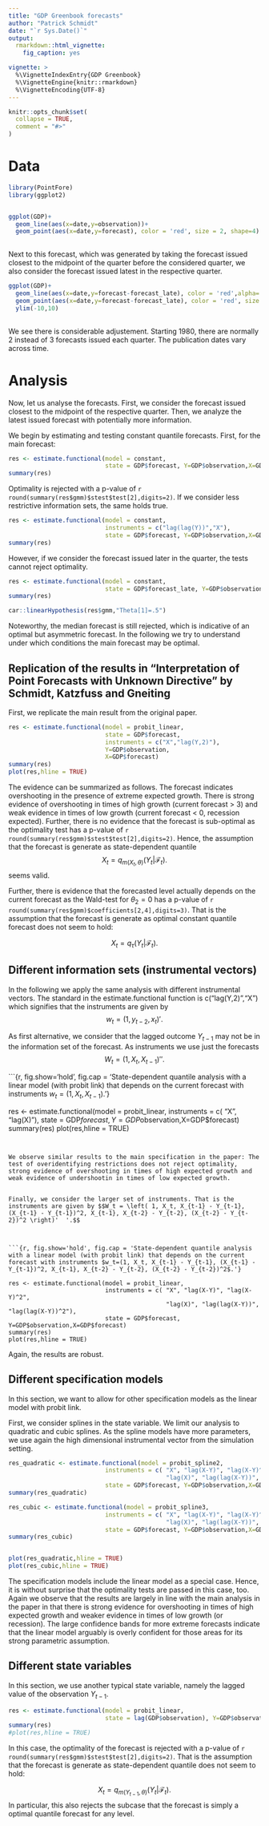 ```yaml
---
title: "GDP Greenbook forecasts"
author: "Patrick Schmidt"
date: "`r Sys.Date()`"
output:
  rmarkdown::html_vignette:
    fig_caption: yes

vignette: >
  %\VignetteIndexEntry{GDP Greenbook}
  %\VignetteEngine{knitr::rmarkdown}
  %\VignetteEncoding{UTF-8}
---
```


```r
knitr::opts_chunk$set(
  collapse = TRUE,
  comment = "#>"
)
```


# Data

```r
  
library(PointFore)
library(ggplot2)


ggplot(GDP)+
  geom_line(aes(x=date,y=observation))+
  geom_point(aes(x=date,y=forecast), color = 'red', size = 2, shape=4)
  
```

Next to this forecast, which was generated by taking the forecast issued closest to the midpoint of the quarter before the considered quarter, we also consider the forecast issued latest in the respective quarter.


```r
  
ggplot(GDP)+
  geom_line(aes(x=date,y=forecast-forecast_late), color = 'red',alpha=.5)+
  geom_point(aes(x=date,y=forecast-forecast_late), color = 'red', size = .5, shape=4)+
  ylim(-10,10)
  
```


We see there is considerable adjustement. Starting 1980, there are normally 2 instead of 3 forecasts issued each quarter. The publication dates vary across time.

# Analysis

Now, let us analyse the forecasts. First, we consider the forecast issued closest to the midpoint of the respective quarter. Then, we analyze the latest issued forecast with potentially more information.

We begin by estimating and testing constant quantile forecasts. First, for the main forecast:

```r

res <- estimate.functional(model = constant,
                           state = GDP$forecast, Y=GDP$observation,X=GDP$forecast)
summary(res)
```

Optimality is rejected with a p-value of `r round(summary(res$gmm)$stest$test[2],digits=2)`. If we consider less restrictive information sets, the same holds true.

```r

res <- estimate.functional(model = constant,
                           instruments = c("lag(lag(Y))","X"),
                           state = GDP$forecast, Y=GDP$observation,X=GDP$forecast)
summary(res)
```

However, if we consider the forecast issued later in the quarter, the tests cannot reject optimality.

```r

res <- estimate.functional(model = constant,
                           state = GDP$forecast_late, Y=GDP$observation,X=GDP$forecast_late)
summary(res)

car::linearHypothesis(res$gmm,"Theta[1]=.5")

```

Noteworthy, the median forecast is still rejected, which is indicative of an optimal but asymmetric forecast. In the following we try to understand under which conditions the main forecast may be optimal.

## Replication of the results in "Interpretation of Point Forecasts with Unknown Directive" by Schmidt, Katzfuss and Gneiting

First, we replicate the main result from the original paper.

```r

res <- estimate.functional(model = probit_linear,
                           state = GDP$forecast,
                           instruments = c("X","lag(Y,2)"),
                           Y=GDP$observation,
                           X=GDP$forecast)
summary(res)
plot(res,hline = TRUE)
```

The evidence can be summarized as follows. The forecast indicates overshooting in the presence of extreme expected growth. There is strong evidence of overshooting in times of high growth (current forecast > 3) and weak evidence in times of low growth (current forecast < 0, recession expected). Further, there is no evidence that the forecast is sub-optimal as the optimality test has a p-value of `r round(summary(res$gmm)$stest$test[2],digits=2)`. Hence, the assumption that the forecast is generate as state-dependent quantile
$$X_t = q_{m(X_{t},\theta)}(Y_t|\mathcal{F}_t).$$
seems valid.

Further, there is evidence that the forecasted level actually depends on the current forecast as the Wald-test for $\theta_2=0$ has a p-value of `r round(summary(res$gmm)$coefficients[2,4],digits=3)`.
That is the assumption that the forecast is generate as optimal constant quantile forecast does not seem to hold:

$$X_t = q_{\tau}(Y_t|\mathcal{F}_t).$$

## Different information sets (instrumental vectors)

In the following we apply the same analysis with different instrumental vectors. The standard in the estimate.functional function is c("lag(Y,2)","X") which signifies that the instruments are given by $$w_t=(1,y_{t-2},x_t)'.$$

As first alternative, we consider that the lagged outcome $Y_{t-1}$ may not be in the information set of the forecast. As instruments we use just the forecasts $$W_t = \left( 1, X_t, X_{t-1} \right)'  '.$$


```{r, fig.show='hold', fig.cap = 'State-dependent quantile analysis with a linear model (with probit link) that depends on the current forecast with instruments $w_t=(1, X_t, X_{t-1})$.'}

res <- estimate.functional(model = probit_linear, 
                           instruments = c( "X", "lag(X)"),
                           state = GDP$forecast, Y=GDP$observation,X=GDP$forecast)
summary(res)
plot(res,hline = TRUE)
```


We observe similar results to the main specification in the paper: The test of overidentifying restrictions does not reject optimality, strong evidence of overshooting in times of high expected growth and weak evidence of undershootin in times of low expected growth.


Finally, we consider the larger set of instruments. That is the instruments are given by $$W_t = \left( 1, X_t, X_{t-1} - Y_{t-1}, (X_{t-1} - Y_{t-1})^2, X_{t-1}, X_{t-2} - Y_{t-2}, (X_{t-2} - Y_{t-2})^2 \right)'  '.$$



```{r, fig.show='hold', fig.cap = 'State-dependent quantile analysis with a linear model (with probit link) that depends on the current forecast with instruments $w_t=(1, X_t, X_{t-1} - Y_{t-1}, (X_{t-1} - Y_{t-1})^2, X_{t-1}, X_{t-2} - Y_{t-2}, (X_{t-2} - Y_{t-2})^2$.'}

res <- estimate.functional(model = probit_linear, 
                           instruments = c( "X", "lag(X-Y)", "lag(X-Y)^2", 
                                            "lag(X)", "lag(lag(X-Y))", "lag(lag(X-Y))^2"),
                           state = GDP$forecast, Y=GDP$observation,X=GDP$forecast)
summary(res)
plot(res,hline = TRUE)
```


Again, the results are robust.

## Different specification models

In this section, we want to allow for other specification models as the linear model with probit link.

First, we consider splines in the state variable. We limit our analysis to quadratic and cubic splines. As the spline models have more parameters, we use again the high dimensional instrumental vector from the simulation setting.



```r

res_quadratic <- estimate.functional(model = probit_spline2,  
                           instruments = c( "X", "lag(X-Y)", "lag(X-Y)^2", 
                                            "lag(X)", "lag(lag(X-Y))", "lag(lag(X-Y))^2"),
                           state = GDP$forecast, Y=GDP$observation,X=GDP$forecast)
summary(res_quadratic)

res_cubic <- estimate.functional(model = probit_spline3,  
                           instruments = c( "X", "lag(X-Y)", "lag(X-Y)^2", 
                                            "lag(X)", "lag(lag(X-Y))", "lag(lag(X-Y))^2"),
                           state = GDP$forecast, Y=GDP$observation,X=GDP$forecast)
summary(res_cubic)


plot(res_quadratic,hline = TRUE)
plot(res_cubic,hline = TRUE)
```

The specification models include the linear model as a special case. Hence, it is without surprise that the optimality tests are passed in this case, too. Again we observe that the results are largely in line with the main analysis in the paper in that there is strong evidence for overshooting in times of high expected growth and weaker evidence in times of low growth (or recession). The large confidence bands for more extreme forecasts indicate that the linear model arguably is overly confident for those areas for its strong parametric assumption.


## Different state variables

In this section, we use another typical state variable, namely the lagged value of the observation $Y_{t-1}$.



```r

res <- estimate.functional(model = probit_linear,
                           state = lag(GDP$observation), Y=GDP$observation,X=GDP$forecast)
summary(res)
#plot(res,hline = TRUE)
```

In this case, the optimality of the forecast is rejected with a p-value of `r round(summary(res$gmm)$stest$test[2],digits=2)`. That is the assumption that the forecast is generate as state-dependent quantile does not seem to hold:

$$X_t = q_{m(Y_{t-1},\theta)}(Y_t|\mathcal{F}_t).$$
In particular, this also rejects the subcase that the forecast is simply a optimal quantile forecast for any level.



